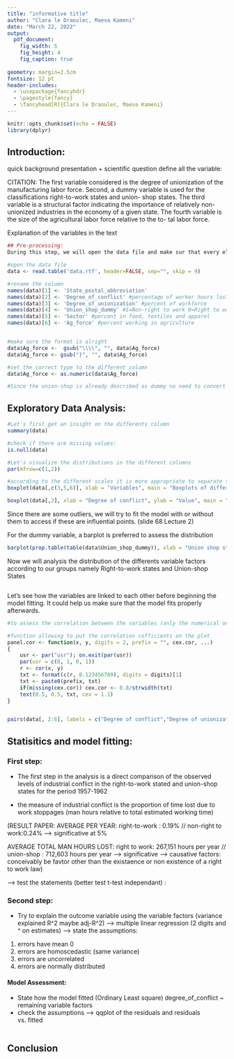 ```yaml
---
title: "informative title"
author: "Clara le Draoulec, Maeva Kameni"
date: "March 22, 2022"
output:
  pdf_document:
    fig_width: 5
    fig_height: 4
    fig_caption: true
    
geometry: margin=2.5cm
fontsize: 12 pt
header-includes:
  - \usepackage{fancyhdr}
  - \pagestyle{fancy}
  - \fancyhead[R]{Clara le Draoulec, Maeva Kameni}
---
```


```r
knitr::opts_chunk$set(echo = FALSE)
library(dplyr)
```

## Introduction:
 quick background presentation + scientific question
 define all the variable: 
 
CITATION: The first variable considered is the degree of unionization of the manufacturing labor force. Second, a dummy variable is used for the classifications right-to-work states and union-
shop states. The third variable is a structural factor indicating the importance of relatively non-unionized industries in the economy of a given state. The fourth variable is the size of the agricultural labor force relative to the to- tal labor force.

Explanation of the variables in the text

```r
## Pre-processing:
During this step, we will open the data file and make sur that every elements contained is properly set and that the data variable is ready to be used for further analysis.
```


```r
#open the data file
data <- read.table('data.rtf', header=FALSE, sep="", skip = 9)

#rename the column
names(data)[1] <- 'State_postal_abbreviation'
names(data)[2] <- 'Degree_of_conflict' #percentage of worker hours lost in stoppages
names(data)[3] <- 'Degree_of_unionization' #percent of workforce
names(data)[4] <- 'Union_shop_dummy' #1=Non-right to work 0=Right to work
names(data)[5] <- 'Sector' #percent in food, textiles and apparel
names(data)[6] <- 'Ag_force' #percent working in agriculture


#make sure the format is alright
data$Ag_force <-  gsub("\\\\", "", data$Ag_force)
data$Ag_force <- gsub("}", "", data$Ag_force)

#set the correct type to the different column
data$Ag_force <- as.numeric(data$Ag_force)

#Since the union-shop is already described as dummy no need to convert its type.
```

## Exploratory Data Analysis:

```r
#Let's first get an insight on the differents column
summary(data)

#check if there are missing values:
is.null(data)
```

```r
#Let's visualize the distributions in the different columns
par(mfrow=c(1,2))

#according to the different scales it is more appropriate to separate the first numerical column from the others.
boxplot(data[,c(3,5,6)], xlab = "Variables", main = "Boxplots of different numerical varibles", ylab = "Values", names=c("Degree of Unioniation","Sector","Ag Force")) 

boxplot(data[,2], xlab = "Degree of conflict", ylab = "Value", main = "Boxplot of the degree of conflict")

```
Since there are some outliers, we will try to fit the model with or without them to access if these are influential points. (slide 68 Lecture 2)

For the dummy variable, a barplot is preferred to assess the distribution

```r
barplot(prop.table(table(data$Union_shop_dummy)), xlab = "Union shop status", ylab = "Frequencies", main = "Distribution of the union shop status")
```
Now we will analysis the distribution of the differents variable factors according to our groups namely Right-to-work states and Union-shop States

```r


```



Let's see how the variables are linked to each other before beginning the model fitting. It could help us make sure that the model fits properly afterwards. 

```r
#to assess the correlation between the variables (only the numerical one) we are going to plot scatter plots and the correlation coefficients associated

#function allowing to put the correlation cofficients on the plot
panel.cor <- function(x, y, digits = 2, prefix = "", cex.cor, ...)
{
    usr <- par("usr"); on.exit(par(usr))
    par(usr = c(0, 1, 0, 1))
    r <- cor(x, y)
    txt <- format(c(r, 0.123456789), digits = digits)[1]
    txt <- paste0(prefix, txt)
    if(missing(cex.cor)) cex.cor <- 0.8/strwidth(txt)
    text(0.5, 0.5, txt, cex = 1.1)
}


pairs(data[, 2:6], labels = c("Degree of conflict","Degree of unionization","Union Shop","Sector","Ag force"), main = "Correlation plots associated with the numerical variables", cex.labels = 1.1, upper.panel = panel.cor)

```


## Statisitics and model fitting:

### First step: 
- The first step in the analysis is a direct comparison of the observed levels of industrial conflict in the right-to-work stated and union-shop states for the period 1957-1962

- the measure of industrial conflict is the proportion of time lost due to work stoppages (man hours relative to total estimated working time)

(RESULT PAPER: 
AVERAGE PER YEAR: 
right-to-work : 0.19% // non-right to work:0.24% --> significative at 5%

AVERAGE TOTAL MAN HOURS LOST: 
right to work: 267,151 hours per year // union-shop : 712,603 hours per year
--> significative 
--> causative factors: conceivably be favtor other than the existaence or non existence of a right to work law)


--> test the statements (better test t-test independant) : 
\section{- Agriculture > industry in right to work whereas industry  > agriculture. }

\section{" Where the relatively non-unionized agricultural sector is of major importance in the economy of a state, the theoretical level of industrial conflict should be less than where this is not the case".}

### Second step:
- Try to explain the outcome variable using the variable factors (variance explained R^2 maybe adj-R^2) 
--> multiple linear regression (2 digits and ^ on estimates)
--> state the assumptions:
1. errors have mean 0
2. errors are homoscedastic (same variance) 
3. errors are uncorrelated
4. errors are normally distributed

#### Model Assessment:
- State how the model fitted (Ordinary Least square) degree_of_conflict ~ remaining variable factors
- check the assumptions --> qqplot of the residuals and residuals vs. fitted


```r

```


## Conclusion

